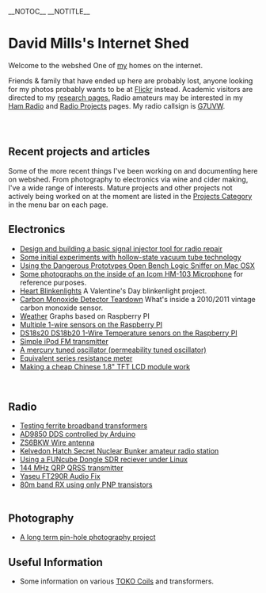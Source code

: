 __NOTOC__ __NOTITLE__

= David Mills's Internet Shed  =

Welcome to the webshed One of [[About Me|my]] homes on the internet. 

Friends &amp; family that have ended up here are probably lost, anyone looking for my photos probably wants to be at [http://www.flickr.com/photos/dtl/ Flickr] instead. Academic visitors are directed to my [[Research Interests|research pages.]] Radio amateurs may be interested in my [[Ham Radio|Ham Radio]] and [[:Category:Radio|Radio Projects]] pages. My radio callsign is [[G7UVW]]. <br> <br> 

== <br> Recent projects and articles  ==

Some of the more recent things I've been working on and documenting here on webshed. From photography to electronics via wine and cider making, I've a wide range of interests. Mature projects and other projects not actively being worked on at the moment are listed in the [[:Category:Projects|Projects Category]] in the menu bar on each page.<br> 

== Electronics  ==
*[[Signal_Injector |Design and building a basic signal injector tool for radio repair]]
*[[Tube Experiments 1 |Some initial experiments with hollow-state vacuum tube technology]]
*[[Open Bench Logic Sniffer OSX|Using the Dangerous Prototypes Open Bench Logic Sniffer on Mac OSX]]
*[[Icom HM103|Some photographs on the inside of an Icom HM-103 Microphone]] for reference purposes.
*[[Heart Blinkenlights]] A Valentine's Day blinkenlight project.
*[[Carbon Monoxide Detector Teardown]] What's inside a 2010/2011 vintage carbon monoxide sensor. 
*[[Weather]] Graphs based on Raspberry PI&nbsp; 
*[[RaspberryPI Multiple DS1820|Multiple 1-wire sensors on the Raspberry PI]] 
*[[RaspberryPI DS1820|DS18s20 DS18b20 1-Wire Temperature senors on the Raspberry PI]] 
*[[Simple iPod Tx|Simple iPod FM transmitter]] 
*[[Mercury PTO|A mercury tuned oscillator (permeability tuned oscillator)]] 
*[[ESR meter|Equivalent series resistance meter]] 
*[[18tftbreakout|Making a cheap Chinese 1.8" TFT LCD module work]]

<br>

== Radio  ==
*[[FT50-43_and_FT50-26_Transformers|Testing ferrite broadband transformers]]
*[[AD9850 Arduino|AD9850 DDS controlled by Arduino]] 
*[[ZS6BKW antenna|ZS6BKW Wire antenna]] 
*[[GB0SNB|Kelvedon Hatch Secret Nuclear Bunker amateur radio station]] 
*[[FUNcube-Dongle-Linux|Using a FUNcube Dongle SDR reciever under Linux]] 
*[[QRSS 2m|144 MHz QRP QRSS transmitter]] 
*[[FT290-Audio|Yaseu FT290R Audio Fix]] 
*[[PNP-80|80m band RX using only PNP transistors]]<br><br>

== Photography  ==

*[[Solargraphy|A long term pin-hole photography project]]

== Useful Information  ==

*Some information on various [[TOKO Coils]] and transformers.

<br>